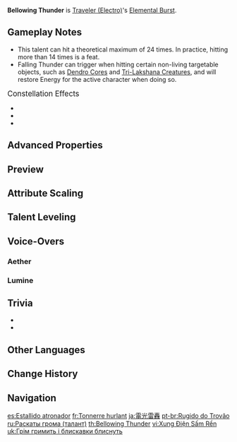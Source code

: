 {{Talent Infobox
|image         = Talent Bellowing Thunder.png
|character     = Traveler (Electro)
|type          = Elemental Burst
|info          = You call upon the protection of lightning, [[knockback|knocking]] nearby opponents back and dealing {{Color|Electro DMG}} to them.<br><br>'''Lightning Shroud'''<br>When your active character's Normal or Charged Attacks hit opponents, they will call Falling Thunder forth, dealing {{Color|Electro DMG}}.<br>When Falling Thunder hits opponents, it will regenerate Energy for that character.<br>One instance of Falling Thunder can be generated every 0.5s.
|energyCost    = 80
|CD            = 20s
|duration      = 12s
|attr1         = Skill DMG
|value1        = 114.4–243.1%
|attr2         = Falling Thunder DMG
|value2        = 32.8–69.7%
|attr3         = Energy Regeneration
|value3        = 0.8–1
|utility1      = Energy
|scale_att1    = ATK
}}
{{Description|You and Paimon studied the light that flashes through the clouds.}}
'''Bellowing Thunder''' is [[Traveler (Electro)]]'s [[Elemental Burst]].

==Gameplay Notes==
* This talent can hit a theoretical maximum of 24 times. In practice, hitting more than 14 times is a feat.
* Falling Thunder can trigger when hitting certain non-living targetable objects, such as [[Bloom|Dendro Cores]] and [[Tri-Lakshana Creatures]], and will restore Energy for the active character when doing so.

;<big>Constellation Effects</big>
* {{Talent Note|constellation|2|Violet Vehemence}}
* {{Talent Note|constellation|3|Distant Crackling}}
* {{Talent Note|constellation|6|World-Shaker}}

==Advanced Properties==
{{Advanced Properties
|title   = Skill DMG
|gu      = 1U
|icdtag  = none
|poise   = 150
|impulse = 4
|blunt   = 1

|title2   = Falling Thunder DMG
|gu2      = 1U
|icdtag2  = Elemental Burst
|icdtype2 = 2.5s/3 Hits
|poise2   = 50
|impulse2 = 3
}}

==Preview==
{{Preview
|file1=Bellowing Thunder (Aether) Preview
|caption1=Aether

|file2=Bellowing Thunder (Lumine) Preview
|caption2=Lumine
}}
{{Clr}}

==Attribute Scaling==
{{Talent Scaling
|talentType=Elemental Burst
|levels=14
|order=skilldmg,fallingthunderdmg,energyregeneration,duration,cd,energycost
|titles=Skill DMG (%),Falling Thunder DMG (%),Energy Regeneration,Duration,CD,Energy Cost
|skilldmg_1=114.40
|skilldmg_2=122.98
|skilldmg_3=131.56
|skilldmg_4=143.00
|skilldmg_5=151.58
|skilldmg_6=160.16
|skilldmg_7=171.60
|skilldmg_8=183.04
|skilldmg_9=194.48
|skilldmg_10=205.92
|skilldmg_11=217.36
|skilldmg_12=228.80
|skilldmg_13=243.10
|skilldmg_14=257.40

|fallingthunderdmg_1=32.80
|fallingthunderdmg_2=35.26
|fallingthunderdmg_3=37.72
|fallingthunderdmg_4=41.00
|fallingthunderdmg_5=43.46
|fallingthunderdmg_6=45.92
|fallingthunderdmg_7=49.20
|fallingthunderdmg_8=52.48
|fallingthunderdmg_9=55.76
|fallingthunderdmg_10=59.04
|fallingthunderdmg_11=62.32
|fallingthunderdmg_12=65.60
|fallingthunderdmg_13=69.70
|fallingthunderdmg_14=73.80

|energyregeneration_1=0.8
|energyregeneration_2=0.8
|energyregeneration_3=0.8
|energyregeneration_4=0.9
|energyregeneration_5=0.9
|energyregeneration_6=0.9
|energyregeneration_7=1
|energyregeneration_8=1
|energyregeneration_9=1
|energyregeneration_10=1
|energyregeneration_11=1
|energyregeneration_12=1
|energyregeneration_13=1
|energyregeneration_14=1

|duration=12s

|cd=20s

|energycost=80
}}

==Talent Leveling==
{{Talent Upgrade|Inazuma}}

==Voice-Overs==
===Aether===
{{Talent VO/Traveler|character=Aether}}
===Lumine===
{{Talent VO/Traveler|character=Lumine}}

==Trivia==
* {{Transclude|Rising Star|Glowing Ornaments}}
* {{Transclude|Rising Star|Projection of Elemental Symbols}}

==Other Languages==
{{Other Languages
|en      = Bellowing Thunder
|zhs     = 雷轰电转
|zhs_rm  = Léi Hōng Diàn Zhuǎn
|zht     = 雷轟電轉
|zht_rm  = Léi Hōng Diàn Zhuǎn
|zh_tl   = Roaring Thunder, Rotating Lightning
|ja      = 電光雷轟
|ja_rm   = Denkou Raigou
|ja_tl   = Lightning Thunder Roar
|ko      = 요동치는 우렛소리
|ko_tl   = Thrashing Thunderclap
|es      = Estallido atronador
|es_tl   = Thunderous Boom
|fr      = Tonnerre hurlant
|fr_tl   = Howling Thunder
|ru      = Раскаты грома
|ru_tl   = Reverberations of Thunder
|th      = Bellowing Thunder
|vi      = Xung Điện Sấm Rền
|vi_tl   = Pulsing Electric Wailing Thunder
|de      = Rollender Donner
|de_tl   = Rolling Thunder
|id      = Bellowing Thunder
|pt      = Rugido do Trovão
|pt_tl   = Thunder's Roar
|tr      = Gürleyen Yıldırım
|tr_tl   = Thundering Lightning
|it      = Tuono roboante
|it_tl   = Rolling Thunder
}}

==Change History==
{{Change History|2.0}}
<!--
==References==
{{Reflist}}
-->
==Navigation==
{{Talent Navbox|Traveler (Electro)}}

[[es:Estallido atronador]]
[[fr:Tonnerre hurlant]]
[[ja:電光雷轟]]
[[pt-br:Rugido do Trovão]]
[[ru:Раскаты грома (талант)]]
[[th:Bellowing Thunder]]
[[vi:Xung Điện Sấm Rền]]
[[uk:Грім гримить і блискавки блиснуть]]